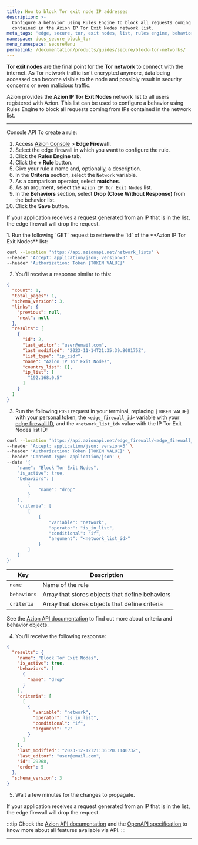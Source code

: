 ```yaml
---
title: How to block Tor exit node IP addresses
description: >-
  Configure a behavior using Rules Engine to block all requests coming from IPs
  contained in the Azion IP Tor Exit Nodes network list.
meta_tags: 'edge, secure, tor, exit nodes, list, rules engine, behavior'
namespace: docs_secure_block_tor
menu_namespace: secureMenu
permalink: /documentation/products/guides/secure/block-tor-networks/
---
```



<InterfaceNote />

**Tor exit nodes** are the final point for the **Tor network** to connect with the internet. As Tor network traffic isn't encrypted anymore, data being accessed can become visible to the node and possibly result in security concerns or even malicious traffic.

Azion provides the **Azion IP Tor Exit Nodes** network list to all users registered with Azion. This list can be used to configure a behavior using Rules Engine to block all requests coming from IPs contained in the network list.

<LinkButton link="/en/documentation/products/secure/edge-firewall/network-layer-protection/network-lists/" label="go to Network Lists reference" severity="secondary" />

---

<Tabs client:visible>
    <Fragment slot="tab.console">Console</Fragment>
    <Fragment slot="tab.api">API</Fragment>

<Fragment slot="panel.console">
To create a rule:

1. Access [Azion Console](/en/documentation/products/guides/how-to-access-azion-console/) > **Edge Firewall**.
2. Select the edge firewall in which you want to configure the rule.
3. Click the **Rules Engine** tab.
4. Click the **+ Rule** button.
5. Give your rule a name and, optionally, a description.
6. In the **Criteria** section, select the `Network` variable.
7. As a comparison operator, select **matches**.
8. As an argument, select the `Azion IP Tor Exit Nodes` list.
9. In the **Behaviors** section, select **Drop (Close Without Response)** from the behavior list.
10. Click the **Save** button.

If your application receives a request generated from an IP that is in the list, the edge firewall will drop the request.
</Fragment>

<Fragment slot="panel.api">
1. Run the following `GET` request to retrieve the `id` of the **Azion IP Tor Exit Nodes** list:

```bash
curl --location 'https://api.azionapi.net/network_lists' \
--header 'Accept: application/json; version=3' \
--header 'Authorization: Token [TOKEN VALUE]'
```

2. You'll receive a response similar to this:

```json
{
  "count": 1,
  "total_pages": 1,
  "schema_version": 3,
  "links": {
    "previous": null,
    "next": null
  },
  "results": [
    {
      "id": 2,
      "last_editor": "user@email.com",
      "last_modified": "2023-11-14T21:35:39.808175Z",
      "list_type": "ip_cidr",
      "name": "Azion IP Tor Exit Nodes",
      "country_list": [],
      "ip_list": [
        "192.168.0.5"
      ]
    }
  ]
}
```

3. Run the following `POST` request in your terminal, replacing `[TOKEN VALUE]` with your [personal token](/en/documentation/products/guides/personal-tokens/), the `<edge_firewall_id>` variable with your [edge firewall ID](https://api.azion.com/#58376993-e0dd-4b51-9cd3-41d86122728f), and the `<network_list_id>` value with the IP Tor Exit Nodes list ID:

```bash
curl --location 'https://api.azionapi.net/edge_firewall/<edge_firewall_id>/rules_engine' \
--header 'Accept: application/json; version=3' \
--header 'Authorization: Token [TOKEN VALUE]' \
--header 'Content-Type: application/json' \
--data '{
    "name": "Block Tor Exit Nodes",
    "is_active": true,
    "behaviors": [
        {
            "name": "drop"
        }
    ],
    "criteria": [
        [
            {
                "variable": "network",
                "operator": "is_in_list",
                "conditional": "if",
                "argument": "<network_list_id>"
            }
        ]
    ]
}'
```

| Key | Description |
| --- | --- |
| `name` | Name of the rule |
| `behaviors` | Array that stores objects that define behaviors |
| `criteria` | Array that stores objects that define criteria |

See the [Azion API documentation](https://api.azion.com/#090fa5b0-3d68-4521-9a90-f4d93773f6d9) to find out more about criteria and behavior objects.

4. You'll receive the following response:

```json
{
  "results": {
    "name": "Block Tor Exit Nodes",
    "is_active": true,
    "behaviors": [
      {
        "name": "drop"
      }
    ],
    "criteria": [
      [
        {
          "variable": "network",
          "operator": "is_in_list",
          "conditional": "if",
          "argument": "2"
        }
      ]
    ],
    "last_modified": "2023-12-12T21:36:20.114073Z",
    "last_editor": "user@email.com",
    "id": 29268,
    "order": 5
  },
  "schema_version": 3
}
```

5. Wait a few minutes for the changes to propagate.

If your application receives a request generated from an IP that is in the list, the edge firewall will drop the request.

:::tip
Check the [Azion API documentation](https://api.azion.com/) and the [OpenAPI specification](https://github.com/aziontech/azionapi-openapi/) to know more about all features available via API.
:::
</Fragment>

</Tabs>

---

